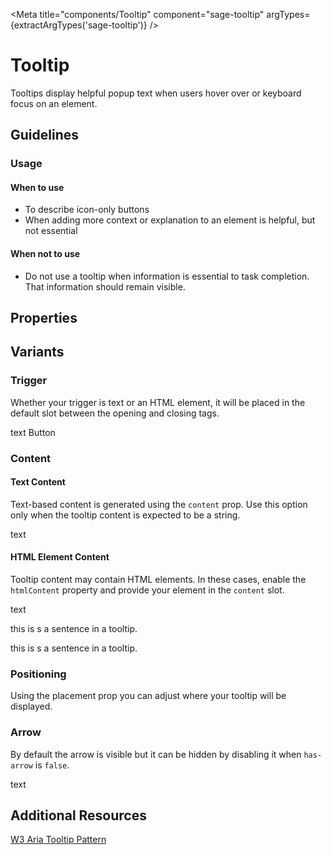 


<Meta
  title="components/Tooltip"
  component="sage-tooltip"
  argTypes={extractArgTypes('sage-tooltip')}
/>

# Tooltip
Tooltips display helpful popup text when users hover over or keyboard focus on an element.

## Guidelines
### Usage
#### When to use
- To describe icon-only buttons
- When adding more context or explanation to an element is helpful, but not essential

#### When not to use
- Do not use a tooltip when information is essential to task completion.
That information should remain visible.

## Properties

<ArgsTable of="sage-tooltip" />

## Variants
### Trigger
Whether your trigger is text or an HTML element, it will be placed in the default slot between the opening and closing tags.

<Story story={stories.Default} />

<Canvas>
  <sage-tooltip content="this is tooltip content" has-arrow="true" placement="bottom-start">
    text
  </sage-tooltip>
  <sage-tooltip content="this is tooltip content" has-arrow="true" placement="right-start">
    <sage-button variant="secondary">Button</sage-button>
  </sage-tooltip>
</Canvas>

### Content
#### Text Content
Text-based content is generated using the `content` prop. Use this option only when the
tooltip content is expected to be a string.

<Canvas>
  <sage-tooltip content="this is tooltip content" has-arrow="true" placement="right">text</sage-tooltip>
</Canvas>

#### HTML Element Content
Tooltip content may contain HTML elements. In these cases,
enable the `htmlContent` property and provide your element in the `content` slot.

<Story story={stories.HTMLContent} />

<Canvas>
  <sage-tooltip has-arrow="true" placement="right">
    text
    <div slot="content">
      <p>this is s a sentence in a tooltip.</p>
      <p>this is s a sentence in a tooltip.</p>
    </div>
  </sage-tooltip>
</Canvas>

### Positioning
Using the placement prop you can adjust where your tooltip will be displayed.

<Story story={stories.Positioning} />

### Arrow
By default the arrow is visible but it can be hidden by disabling it when `has-arrow` is `false`.

<Story story={stories.NoArrow} />

<Canvas>
  <sage-tooltip content="this is tooltip content" has-arrow="false" placement="right">text</sage-tooltip>
</Canvas>

## Additional Resources

[W3 Aria Tooltip Pattern](https://www.w3.org/WAI/ARIA/apg/patterns/tooltip/)
